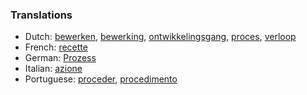 ===Translations===

*Dutch: [[bewerken]], [[bewerking]], [[ontwikkelingsgang]], [[proces]], [[verloop]]
*French: [[recette]]
*German: [[Prozess]]
*Italian: [[azione]]
*Portuguese: [[proceder]], [[procedimento]]